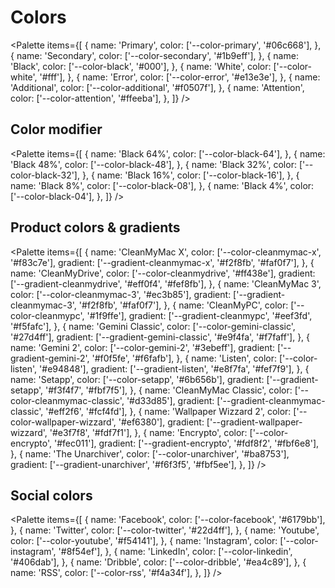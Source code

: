 
# Colors

<Palette
    items={[
        {
            name: 'Primary',
            color: ['--color-primary', '#06c668'],
        },
        {
            name: 'Secondary',
            color: ['--color-secondary', '#1b9eff'],
        },
        {
            name: 'Black',
            color: ['--color-black', '#000'],
        },
        {
            name: 'White',
            color: ['--color-white', '#fff'],
        },
        {
            name: 'Error',
            color: ['--color-error', '#e13e3e'],
        },
        {
            name: 'Additional',
            color: ['--color-additional', '#f0507f'],
        },
        {
            name: 'Attention',
            color: ['--color-attention', '#ffeeba'],
        },
    ]}
/>

## Color modifier

<Palette
    items={[
        {
            name: 'Black 64%',
            color: ['--color-black-64'],
        },
        {
            name: 'Black 48%',
            color: ['--color-black-48'],
        },
        {
            name: 'Black 32%',
            color: ['--color-black-32'],
        },
        {
            name: 'Black 16%',
            color: ['--color-black-16'],
        },
        {
            name: 'Black 8%',
            color: ['--color-black-08'],
        },
        {
            name: 'Black 4%',
            color: ['--color-black-04'],
        },
    ]}
/>

## Product colors & gradients

<Palette
    items={[
        {
            name: 'CleanMyMac X',
            color: ['--color-cleanmymac-x', '#f83c7e'],
            gradient: ['--gradient-cleanmymac-x', '#f2f8fb', '#faf0f7'],
        },
        {
            name: 'CleanMyDrive',
            color: ['--color-cleanmydrive', '#ff438e'],
            gradient: ['--gradient-cleanmydrive', '#eff0f4', '#fef8fb'],
        },
        {
            name: 'CleanMyMac 3',
            color: ['--color-cleanmymac-3', '#ec3b85'],
            gradient: ['--gradient-cleanmymac-3', '#f2f8fb', '#faf0f7'],
        },
        {
            name: 'CleanMyPC',
            color: ['--color-cleanmypc', '#1f9ffe'],
            gradient: ['--gradient-cleanmypc', '#eef3fd', '#f5fafc'],
        },
        {
            name: 'Gemini Classic',
            color: ['--color-gemini-classic', '#27d4ff'],
            gradient: ['--gradient-gemini-classic', '#e9f4fa', '#f7faff'],
        },
        {
            name: 'Gemini 2',
            color: ['--color-gemini-2', '#3ebeff'],
            gradient: ['--gradient-gemini-2', '#f0f5fe', '#f6fafb'],
        },
        {
            name: 'Listen',
            color: ['--color-listen', '#e94848'],
            gradient: ['--gradient-listen', '#e8f7fa', '#fef7f9'],
        },
        {
            name: 'Setapp',
            color: ['--color-setapp', '#6b656b'],
            gradient: ['--gradient-setapp', '#f3f4f7', '#fbf7f5'],
        },
        {
            name: 'CleanMyMac Classic',
            color: ['--color-cleanmymac-classic', '#d33d85'],
            gradient: ['--gradient-cleanmymac-classic', '#eff2f6', '#fcf4fd'],
        },
        {
            name: 'Wallpaper Wizzard 2',
            color: ['--color-wallpaper-wizzard', '#ef6380'],
            gradient: ['--gradient-wallpaper-wizzard', '#e3f7f8', '#fdf7f1'],
        },
        {
            name: 'Encrypto',
            color: ['--color-encrypto', '#fec011'],
            gradient: ['--gradient-encrypto', '#fdf8f2', '#fbf6e8'],
        },
        {
            name: 'The Unarchiver',
            color: ['--color-unarchiver', '#ba8753'],
            gradient: ['--gradient-unarchiver', '#f6f3f5', '#fbf5ee'],
        },
    ]}
/>

## Social colors

<Palette
    items={[
        {
            name: 'Facebook',
            color: ['--color-facebook', '#6179bb'],
        },
        {
            name: 'Twitter',
            color: ['--color-twitter', '#22d4ff'],
        },
        {
            name: 'Youtube',
            color: ['--color-youtube', '#f54141'],
        },
        {
            name: 'Instagram',
            color: ['--color-instagram', '#8f54ef'],
        },
        {
            name: 'LinkedIn',
            color: ['--color-linkedin', '#406dab'],
        },
        {
            name: 'Dribble',
            color: ['--color-dribble', '#ea4c89'],
        },
        {
            name: 'RSS',
            color: ['--color-rss', '#f4a34f'],
        },
    ]}
/>